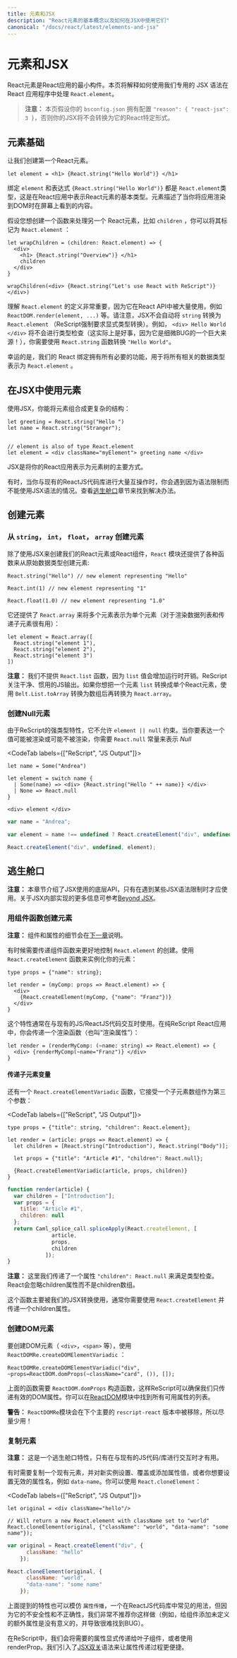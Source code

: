 ```yaml
---
title: 元素和JSX
description: "React元素的基本概念以及如何在JSX中使用它们"
canonical: "/docs/react/latest/elements-and-jsx"
---
```


<!-- # Elements & JSX -->
# 元素和JSX
<Intro>

<!-- Elements are the smallest building blocks of React apps. This page will explain how to handle `React.element`s in your React app with our dedicated JSX syntax. -->
React元素是React应用的最小构件。本页将解释如何使用我们专用的 JSX 语法在 React 应用程序中处理 `React.element`。

</Intro>

<!-- > **Note:** This page assumes your `bsconfig.json` to be set to `"reason": { "react-jsx": 3 }`, otherwise your JSX will not be transformed to its React specific form.  -->

> **注意：** 本页假设你的 `bsconfig.json` 拥有配置 `"reason": { "react-jsx": 3 }`，否则你的JSX将不会转换为它的React特定形式。

<!-- ## Element Basics -->
## 元素基础

<!-- Let's start out by creating our first React element. -->
让我们创建第一个React元素。

```res
let element = <h1> {React.string("Hello World")} </h1>
```

<!-- The binding `element` and the expression `{React.string("Hello World")}` are both of type `React.element`, the fundamental type for representing React elements within a React application. An element describes what you see on the screen whenever you render your application to the DOM. -->
绑定 `element` 和表达式 `{React.string("Hello World")}` 都是 `React.element`类型，这是在React应用中表示React元素的基本类型。元素描述了当你将应用渲染到DOM时在屏幕上看到的内容。

<!-- Let's say you want to create a function that handles another React element, such as `children`, you can annotate it as `React.element`: -->
假设您想创建一个函数来处理另一个 React元素，比如 `children` ，你可以将其标记为 `React.element` ：

```res
let wrapChildren = (children: React.element) => {
  <div>
    <h1> {React.string("Overview")} </h1>
    children
  </div>
}

wrapChildren(<div> {React.string("Let's use React with ReScript")} </div>)
```

<!-- Understanding the definition of a `React.element` is essential since it is heavily used within the React APIs, such as `ReactDOM.render(element, ...)`, etc. Be aware that JSX doesn't do any automatic `string` to `React.element` conversion for you (ReScript forces explicit type conversion). For example `<div> Hello World </div>` will not type-check (which is actually a good thing because it's also a huge source for subtle bugs!), you need to convert your `"Hello World"` with the `React.string` function first. -->
理解 `React.element` 的定义非常重要，因为它在React API中被大量使用，例如 `ReactDOM.render(element, ...)` 等。请注意，JSX不会自动将 `string` 转换为 `React.element` （ReScript强制要求显式类型转换）。例如， `<div> Hello World </div>` 将不会进行类型检查（这实际上是好事，因为它是细微BUG的一个巨大来源！），你需要使用 `React.string` 函数转换 `"Hello World"`。

<!-- Fortunately our React bindings bring all necessary functionality to represent all relevant data types as `React.element`s. -->
幸运的是，我们的 React 绑定拥有所有必要的功能，用于将所有相关的数据类型表示为 `React.element` 。

<!-- ## Using Elements within JSX -->
## 在JSX中使用元素

<!-- You can compose elements into more complex structures by using JSX: -->
使用JSX，你能将元素组合成更复杂的结构：

```res
let greeting = React.string("Hello ")
let name = React.string("Stranger");


// element is also of type React.element
let element = <div className="myElement"> greeting name </div>
```

<!-- JSX is the main way to express your React application as a tree of elements. -->
JSX是将你的React应用表示为元素树的主要方式。

<!-- Sometimes, when doing a lot of interop with existing ReactJS codebases, you'll find yourself in a situation where you can't use JSX syntax due to syntactic restrictions. Check out the [Escape Hatches](#escape-hatches) chapter later on for workarounds. -->
有时，当你与现有的ReactJS代码库进行大量互操作时，你会遇到因为语法限制而不能使用JSX语法的情况。查看[逃生舱口](#escape-hatches)章节来找到解决办法。

<!-- ## Creating Elements -->
## 创建元素

<!-- ### Creating Elements from `string`, `int`, `float`, `array` -->
### 从 `string`， `int`， `float`， `array` 创建元素

<!-- Apart from using JSX to create our React elements or React components, the `React` module offers various functions to create elements from primitive data types: -->
除了使用JSX来创建我们的React元素或React组件，`React` 模块还提供了各种函数来从原始数据类型创建元素:

```res
React.string("Hello") // new element representing "Hello"

React.int(1) // new element representing "1"

React.float(1.0) // new element representing "1.0"
```

<!-- It also offers `React.array` to represent multiple elements as one single element (useful for rendering a list of data, or passing children): -->
它还提供了 `React.array` 来将多个元素表示为单个元素（对于渲染数据列表和传递子元素很有用）：

```res
let element = React.array([
  React.string("element 1"),
  React.string("element 2"),
  React.string("element 3")
])
```

<!-- **Note:** We don't offer a `React.list` function because a `list` value would impose runtime overhead. ReScript cares about clean, idiomatic JS output. If you want to transform a `list` of elements to a single React element, combine the output of `Belt.List.toArray` with `React.array` instead. -->
**注意：** 我们不提供 `React.list` 函数，因为 `list` 值会增加运行时开销。ReScript关注干净、惯用的JS输出。如果你想把一个元素 `list` 转换成单个React元素，使用 `Belt.List.toArray` 转换为数组后再转换为 `React.array`。

<!-- ### Creating Null Elements -->
### 创建Null元素

<!-- ReScript doesn't allow `element || null` constraints due to it's strongly typed nature. Whenever you are expressing conditionals where a value might, or might not be rendered, you will need the `React.null` constant to represent *Nothingness*: -->
由于ReScript的强类型特性，它不允许 `element || null` 约束。当你要表达一个值可能被渲染或可能不被渲染，你需要 `React.null` 常量来表示 *Null*


<CodeTab labels={["ReScript", "JS Output"]}>

```res
let name = Some("Andrea")

let element = switch name {
  | Some(name) => <div> {React.string("Hello " ++ name)} </div>
  | None => React.null
}

<div> element </div>
```
```js
var name = "Andrea";

var element = name !== undefined ? React.createElement("div", undefined, "Hello " + name) : null;

React.createElement("div", undefined, element);
```

</CodeTab>

<!-- ## Escape Hatches -->
## 逃生舱口

<!-- **Note:** This chapter features low level APIs that are used by JSX itself, and should only be used whenever you hit certain JSX syntax limitations. More infos on the JSX internals can be found in our [Beyond JSX](./beyond-jsx) section. -->
**注意：** 本章节介绍了JSX使用的底层API，只有在遇到某些JSX语法限制时才应使用。关于JSX内部实现的更多信息可参考[Beyond JSX](./beyond-jsx)。

<!-- ### Creating Elements from Component Functions -->
### 用组件函数创建元素

<!-- **Note:** Details on components and props will be described in the [next chapter](./components-and-props). -->
**注意：** 组件和属性的细节会在[下一章](./components-and-props)说明。

<!-- Sometimes it's necessary to pass around component functions to have more control over `React.element` creation. Use the `React.createElement` function to instantiate your elements: -->
有时候需要传递组件函数来更好地控制 `React.element` 的创建。使用 `React.createElement` 函数来实例化你的元素：

```res
type props = {"name": string};

let render = (myComp: props => React.element) => {
  <div>
    {React.createElement(myComp, {"name": "Franz"})}
  </div>
}
```

<!-- This feature is often used when interacting with existing JS / ReactJS code. In pure ReScript React applications, you would rather pass a function that does the rendering for you (also called a "render prop"): -->
这个特性通常在与现有的JS/ReactJS代码交互时使用。在纯ReScript React应用中，你会传递一个渲染函数（也叫“渲染属性”）：

```res
let render = (renderMyComp: (~name: string) => React.element) => {
  <div> {renderMyComp(~name="Franz")} </div>
}
```

<!-- #### Pass Variadic Children -->
#### 传递子元素变量

<!-- There is also a `React.createElementVariadic` function, which takes an array of children as a third parameter: -->
还有一个 `React.createElementVariadic` 函数，它接受一个子元素数组作为第三个参数：

<CodeTab labels={["ReScript", "JS Output"]}>

```res
type props = {"title": string, "children": React.element};

let render = (article: props => React.element) => {
  let children = [React.string("Introduction"), React.string("Body")];

  let props = {"title": "Article #1", "children": React.null};

  {React.createElementVariadic(article, props, children)}
}
```
```js
function render(article) {
  var children = ["Introduction"];
  var props = {
    title: "Article #1",
    children: null
  };
  return Caml_splice_call.spliceApply(React.createElement, [
              article,
              props,
              children
            ]);
}
```

</CodeTab>

<!-- **Note:** Here we are passing a prop `"children": React.null` to satisfy the type checker. React will ignore the children prop in favor of the children array. -->
**注意：** 这里我们传递了一个属性 `"children": React.null` 来满足类型检查。React会忽略children属性而不是children数组。

<!-- This function is mostly used by our JSX transformations, so usually you want to use `React.createElement` and pass a children prop instead. -->
这个函数主要被我们的JSX转换使用，通常你需要使用 `React.createElement` 并传递一个children属性。


<!-- ### Creating DOM Elements -->
### 创建DOM元素


<!-- To create DOM elements (`<div>`, `<span>`, etc.), use `ReactDOMRe.createDOMElementVariadic`: -->
要创建DOM元素（ `<div>`，`<span>` 等），使用 `ReactDOMRe.createDOMElementVariadic` ：

```res
ReactDOMRe.createDOMElementVariadic("div", ~props=ReactDOM.domProps(~className="card", ()), []);
```

<!-- The function above requires the `ReactDOM.domProps` constructor function, so ReScript can make sure that we are only passing valid dom props. You can find an exhaustive list of all available props in the [ReactDOM](https://github.com/reasonml/reason-react/blob/master/src/ReactDOM.re#L61) module. -->
上面的函数需要 `ReactDOM.domProps` 构造函数，这样ReScript可以确保我们只传递有效的DOM属性。你可以在[ReactDOM](https://github.com/reasonml/reason-react/blob/master/src/ReactDOM.re#L61)模块中找到所有可用属性的列表。

<!-- **Warning:** The `ReactDOMRe` module will be removed in the next major `rescript-react` release, so use sparsely! -->
**警告：** `ReactDOMRe`模块会在下个主要的 `rescript-react` 版本中被移除，所以尽量少用！

<!-- ### Cloning Elements -->
### 复制元素

<!-- **Note:** This is an escape hatch feature and will only be useful for interoping with existing JS code / libraries. -->
**注意：** 这是一个逃生舱口特性，只有在与现有的JS代码/库进行交互时才有用。

<!-- Sometimes it's required to clone an existing element to set, overwrite or add prop values to a new instance, or if you want to set invalid prop names such as `data-name`. You can use `React.cloneElement` for that:  -->
有时需要复制一个现有元素，并对新实例设置、覆盖或添加属性值，或者你想要设置无效的属性名，例如 `data-name`。你可以使用 `React.cloneElement`：

<CodeTab labels={["ReScript", "JS Output"]}>

```res
let original = <div className="hello"/>

// Will return a new React.element with className set to "world"
React.cloneElement(original, {"className": "world", "data-name": "some name"});
```
```js
var original = React.createElement("div", {
      className: "hello"
    });

React.cloneElement(original, {
      className: "world",
      "data-name": "some name"
    });
```

</CodeTab>

<!-- The feature mentioned above could also replicate `props spreading`, a practise commonly used in ReactJS codebases, but we strongly discourage the usage due to its unsafe nature and its incorrectness (e.g. adding undefined extra props to a component doesn't make sense, and causes hard to find bugs). -->
上面提到的特性也可以模仿 `属性传播`，一个在ReactJS代码库中常见的用法，但因为它的不安全性和不正确性，我们非常不推荐你这样做（例如，给组件添加未定义的额外属性是没有意义的，并导致很难找到BUG）。

<!-- In ReScript, we rather pass down required props explicitly to leaf components or use a renderProp instead. We introduced [JSX punning](/docs/manual/latest/jsx#punning) syntax to make the process of passing down props more convenient. -->
在ReScript中，我们会将需要的属性显式传递给叶子组件，或者使用renderProp。我们引入了[JSX双关](/docs/manual/latest/jsx#punning)语法来让属性传递过程更便捷。
